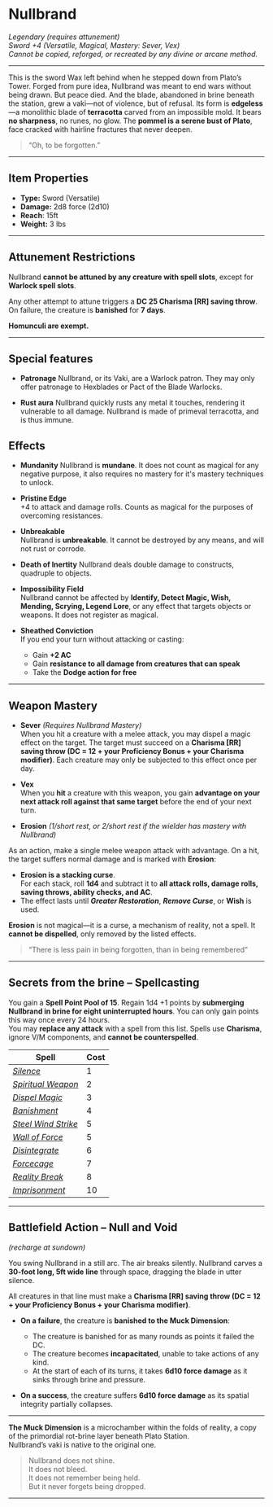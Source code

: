 # Nullbrand

_Legendary (requires attunement)_  
_Sword +4 (Versatile, Magical, Mastery: Sever, Vex)_  
_Cannot be copied, reforged, or recreated by any divine or arcane method._

---

This is the sword Wax left behind when he stepped down from Plato’s Tower. Forged from pure idea, Nullbrand was meant to end wars without being drawn.
But peace died. And the blade, abandoned in brine beneath the station, grew a vaki—not of violence, but of refusal.
Its form is **edgeless**—a monolithic blade of **terracotta** carved from an impossible mold.
It bears **no sharpness**, no runes, no glow. The **pommel is a serene bust of Plato**, face cracked with hairline fractures that never deepen.

> “Oh, to be forgotten.”

---

## Item Properties

- **Type:** Sword (Versatile)
- **Damage:** 2d8 force (2d10)
- **Reach**: 15ft
- **Weight:** 3 lbs

---

## Attunement Restrictions

Nullbrand **cannot be attuned by any creature with spell slots**, except for **Warlock spell slots**.

Any other attempt to attune triggers a **DC 25 Charisma [RR] saving throw**.  
On failure, the creature is **banished** for **7 days**.

**Homunculi are exempt.**

---

## Special features

- **Patronage** Nullbrand, or its Vaki, are a Warlock patron. They may only offer patronage to Hexblades or Pact of the Blade Warlocks.

- **Rust aura** Nullbrand quickly rusts any metal it touches, rendering it vulnerable to all damage. Nullbrand is made of primeval terracotta, and is thus immune.

## Effects

- **Mundanity**
  Nullbrand is **mundane**. It does not count as magical for any negative purpose, it also requires no mastery for it's mastery techniques to unlock.

- **Pristine Edge**  
  +4 to attack and damage rolls. Counts as magical for the purposes of overcoming resistances.

- **Unbreakable**  
  Nullbrand is **unbreakable**. It cannot be destroyed by any means, and will not rust or corrode.

- **Death of Inertity**
  Nullbrand deals double damage to constructs, quadruple to objects.

- **Impossibility Field**  
  Nullbrand cannot be affected by **Identify, Detect Magic, Wish, Mending, Scrying, Legend Lore**, or any effect that targets objects or weapons. It does not register as magical.

- **Sheathed Conviction**  
  If you end your turn without attacking or casting:

  - Gain **+2 AC**
  - Gain **resistance to all damage from creatures that can speak**
  - Take the **Dodge action for free**

---

## Weapon Mastery

- **Sever** _(Requires Nullbrand Mastery)_  
  When you hit a creature with a melee attack, you may dispel a magic effect on the target. The target must succeed on a **Charisma [RR] saving throw (DC = 12 + your Proficiency Bonus + your Charisma modifier)**.
  Each creature may only be subjected to this effect once per day.

- **Vex**  
  When you **hit** a creature with this weapon, you gain **advantage on your next attack roll against that same target** before the end of your next turn.

- **Erosion** _(1/short rest, or 2/short rest if the wielder has mastery with Nullbrand)_

As an action, make a single melee weapon attack with advantage. On a hit, the target suffers normal damage and is marked with **Erosion**:

- **Erosion is a stacking curse**.  
   For each stack, roll **1d4** and subtract it to **all attack rolls, damage rolls, saving throws, ability checks, and AC**.
- The effect lasts until **_Greater Restoration_**, **_Remove Curse_**, or **Wish** is used.

**Erosion** is not magical—it is a curse, a mechanism of reality, not a spell. It **cannot be dispelled**, only removed by the listed effects.

> “There is less pain in being forgotten, than in being remembered”

---

## Secrets from the brine – Spellcasting

You gain a **Spell Point Pool of 15**. Regain 1d4 +1 points by **submerging Nullbrand in brine for eight uninterrupted hours**. You can only gain points this way once every 24 hours.  
You may **replace any attack** with a spell from this list. Spells use **Charisma**, ignore V/M components, and **cannot be counterspelled**.

| Spell                                                                    | Cost |
| ------------------------------------------------------------------------ | ---- |
| [_Silence_](https://dnd5e.wikidot.com/spell:silence)                     | 1    |
| [_Spiritual Weapon_](https://dnd5e.wikidot.com/spell:spiritual-weapon)   | 2    |
| [_Dispel Magic_](https://dnd5e.wikidot.com/spell:dispel-magic)           | 3    |
| [_Banishment_](https://dnd5e.wikidot.com/spell:banishment)               | 4    |
| [_Steel Wind Strike_](https://dnd5e.wikidot.com/spell:steel-wind-strike) | 5    |
| [_Wall of Force_](https://dnd5e.wikidot.com/spell:wall-of-force)         | 5    |
| [_Disintegrate_](https://dnd5e.wikidot.com/spell:disintegrate)           | 6    |
| [_Forcecage_](https://dnd5e.wikidot.com/spell:forcecage)                 | 7    |
| [_Reality Break_](https://dnd5e.wikidot.com/spell:reality-break)         | 8    |
| [_Imprisonment_](https://dnd5e.wikidot.com/spell:imprisonment)           | 10   |

---

## Battlefield Action – **Null and Void**

_(recharge at sundown)_

You swing Nullbrand in a still arc. The air breaks silently.
Nullbrand carves a **30-foot long, 5ft wide line** through space, dragging the blade in utter silence.

All creatures in that line must make a **Charisma [RR] saving throw (DC = 12 + your Proficiency Bonus + your Charisma modifier)**.

- **On a failure**, the creature is **banished to the Muck Dimension**:

  - The creature is banished for as many rounds as points it failed the DC.
  - The creature becomes **incapacitated**, unable to take actions of any kind.
  - At the start of each of its turns, it takes **6d10 force damage** as it sinks through brine and pressure.

- **On a success**, the creature suffers **6d10 force damage** as its spatial integrity partially collapses.

---

**The Muck Dimension** is a microchamber within the folds of reality, a copy of the primordial rot-brine layer beneath Plato Station.  
Nullbrand’s vaki is native to the original one.

> Nullbrand does not shine.  
> It does not bleed.  
> It does not remember being held.  
> But it never forgets being dropped.

---
